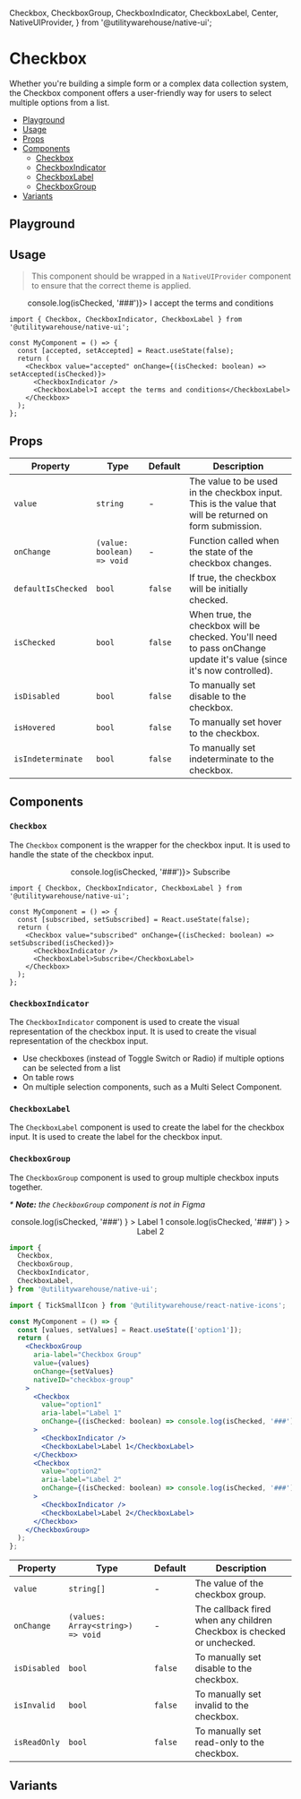   Checkbox,
  CheckboxGroup,
  CheckboxIndicator,
  CheckboxLabel,
  Center,
  NativeUIProvider,
} from '@utilitywarehouse/native-ui';

<Meta of={Stories} />

<ViewFigmaButton url="https://www.figma.com/design/3RY3OvLA88yZksRjOfjQJm/UW-App-UI?node-id=4454-2156" />

<BackToTopButton />

# Checkbox

Whether you're building a simple form or a complex data collection system, the Checkbox component offers a user-friendly way for users to select multiple options from a list.

- [Playground](#playground)
- [Usage](#usage)
- [Props](#props)
- [Components](#components)
  - [Checkbox](#checkbox)
  - [CheckboxIndicator](#checkboxindicator)
  - [CheckboxLabel](#checkboxlabel)
  - [CheckboxGroup](#checkboxgroup)
- [Variants](#variants)

## Playground

<Primary />

<Controls />

## Usage

> This component should be wrapped in a `NativeUIProvider` component to ensure that the correct theme is applied.

<Canvas>
  <NativeUIProvider>
    <Center>
      <Checkbox value="Label" onChange={isChecked => console.log(isChecked, '###')}>
        <CheckboxIndicator />
        <CheckboxLabel>I accept the terms and conditions</CheckboxLabel>
      </Checkbox>
    </Center>
  </NativeUIProvider>
</Canvas>

```tsx
import { Checkbox, CheckboxIndicator, CheckboxLabel } from '@utilitywarehouse/native-ui';

const MyComponent = () => {
  const [accepted, setAccepted] = React.useState(false);
  return (
    <Checkbox value="accepted" onChange={(isChecked: boolean) => setAccepted(isChecked)}>
      <CheckboxIndicator />
      <CheckboxLabel>I accept the terms and conditions</CheckboxLabel>
    </Checkbox>
  );
};
```

## Props

| Property           | Type                       | Default | Description                                                                                                          |
| ------------------ | -------------------------- | ------- | -------------------------------------------------------------------------------------------------------------------- |
| `value`            | `string`                   | -       | The value to be used in the checkbox input. This is the value that will be returned on form submission.              |
| `onChange`         | `(value: boolean) => void` | -       | Function called when the state of the checkbox changes.                                                              |
| `defaultIsChecked` | `bool`                     | `false` | If true, the checkbox will be initially checked.                                                                     |
| `isChecked`        | `bool`                     | `false` | When true, the checkbox will be checked. You'll need to pass onChange update it's value (since it's now controlled). |
| `isDisabled`       | `bool`                     | `false` | To manually set disable to the checkbox.                                                                             |
| `isHovered`        | `bool`                     | `false` | To manually set hover to the checkbox.                                                                               |
| `isIndeterminate`  | `bool`                     | `false` | To manually set indeterminate to the checkbox.                                                                       |

## Components

### `Checkbox`

The `Checkbox` component is the wrapper for the checkbox input. It is used to handle the state of the checkbox input.

<Canvas>
  <NativeUIProvider>
    <Center>
      <Checkbox value="Label" onChange={() => console.log(isChecked, '###')}>
        <CheckboxIndicator />
        <CheckboxLabel>Subscribe</CheckboxLabel>
      </Checkbox>
    </Center>
  </NativeUIProvider>
</Canvas>

```tsx
import { Checkbox, CheckboxIndicator, CheckboxLabel } from '@utilitywarehouse/native-ui';

const MyComponent = () => {
  const [subscribed, setSubscribed] = React.useState(false);
  return (
    <Checkbox value="subscribed" onChange={(isChecked: boolean) => setSubscribed(isChecked)}>
      <CheckboxIndicator />
      <CheckboxLabel>Subscribe</CheckboxLabel>
    </Checkbox>
  );
};
```

### `CheckboxIndicator`

The `CheckboxIndicator` component is used to create the visual representation of the checkbox input. It is used to create the visual representation of the checkbox input.

- Use checkboxes (instead of Toggle Switch or Radio) if multiple options can be selected from a list
- On table rows
- On multiple selection components, such as a Multi Select Component.

### `CheckboxLabel`

The `CheckboxLabel` component is used to create the label for the checkbox input. It is used to create the label for the checkbox input.

### `CheckboxGroup`

The `CheckboxGroup` component is used to group multiple checkbox inputs together.

_\* **Note:** the `CheckboxGroup` component is not in Figma_

<Canvas>
  <NativeUIProvider>
    <Center>
      <CheckboxGroup
        aria-label="Checkbox Group"
        value={['Label 1']}
        nativeID="checkbox-group"
      >
        <Checkbox
          value="Label 1"
          aria-label="Label 1"
          onChange={(isChecked) =>
            console.log(isChecked, '###')
          }
        >
          <CheckboxIndicator />
          <CheckboxLabel>Label 1</CheckboxLabel>
        </Checkbox>
        <Checkbox
          value="Label 2"
          aria-label="Label 2"
          onChange={(isChecked) =>
            console.log(isChecked, '###')
          }
        >
          <CheckboxIndicator />
          <CheckboxLabel>Label 2</CheckboxLabel>
        </Checkbox>
      </CheckboxGroup>
    </Center>

  </NativeUIProvider>
</Canvas>

```jsx
import {
  Checkbox,
  CheckboxGroup,
  CheckboxIndicator,
  CheckboxLabel,
} from '@utilitywarehouse/native-ui';

import { TickSmallIcon } from '@utilitywarehouse/react-native-icons';

const MyComponent = () => {
  const [values, setValues] = React.useState(['option1']);
  return (
    <CheckboxGroup
      aria-label="Checkbox Group"
      value={values}
      onChange={setValues}
      nativeID="checkbox-group"
    >
      <Checkbox
        value="option1"
        aria-label="Label 1"
        onChange={(isChecked: boolean) => console.log(isChecked, '###')}
      >
        <CheckboxIndicator />
        <CheckboxLabel>Label 1</CheckboxLabel>
      </Checkbox>
      <Checkbox
        value="option2"
        aria-label="Label 2"
        onChange={(isChecked: boolean) => console.log(isChecked, '###')}
      >
        <CheckboxIndicator />
        <CheckboxLabel>Label 2</CheckboxLabel>
      </Checkbox>
    </CheckboxGroup>
  );
};
```

| Property     | Type                              | Default | Description                                                            |
| ------------ | --------------------------------- | ------- | ---------------------------------------------------------------------- |
| `value`      | `string[]`                        | -       | The value of the checkbox group.                                       |
| `onChange`   | `(values: Array<string>) => void` | -       | The callback fired when any children Checkbox is checked or unchecked. |
| `isDisabled` | `bool`                            | `false` | To manually set disable to the checkbox.                               |
| `isInvalid`  | `bool`                            | `false` | To manually set invalid to the checkbox.                               |
| `isReadOnly` | `bool`                            | `false` | To manually set read-only to the checkbox.                             |

## Variants

<Canvas of={Stories.Variants} />
